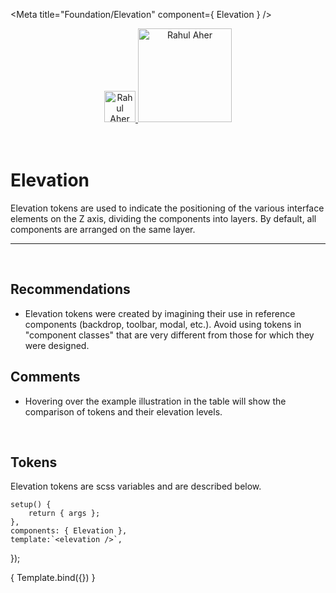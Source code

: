 
<Meta title="Foundation/Elevation" component={ Elevation } />

<div align="center" style={{display: 'flex'}}>
    <a href="https://rahulaher.netlify.app">
        <img src="https://rahulaher.netlify.app/img/logo/glyph-black-colored.svg" alt="Rahul Aher logo" width="50" />
        <img src="https://rahulaher.netlify.app/img/logo/word-black-colored.svg" alt="Rahul Aher" width="150" />
    </a>
</div>

<br />
<br />

# Elevation

Elevation tokens are used to indicate the positioning of the various 
interface elements on the Z axis, dividing the components into layers. 
By default, all components are arranged on the same layer.

<hr />
<br />

## Recommendations

- Elevation tokens were created by imagining their use in reference 
components (backdrop, toolbar, modal, etc.). Avoid using tokens in 
"component classes" that are very different from those for which they were designed.

## Comments
- Hovering over the example illustration in the table will show the comparison of tokens and their elevation levels.

<br />

## Tokens
Elevation tokens are scss variables and are described below.
<br />

	setup() {
		return { args };
	},
	components: { Elevation },
	template:`<elevation />`,
});

<Story name="elevation">
	{ Template.bind({}) }
</Story>
